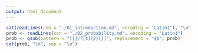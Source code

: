 ```yaml
---
output: html_document
---
```



```r
cat(readLines(con = "./01_introduction.md", encoding = "Latin1"), "\n", sep = "\n")
prob <- readLines(con = "./02_probability.md", encoding = "Latin1")
prob <- gsub(pattern = "[{]/?[$]{2}[}]", replacement = "$$", prob)
cat(prob, "\n", sep = "\n")
```


